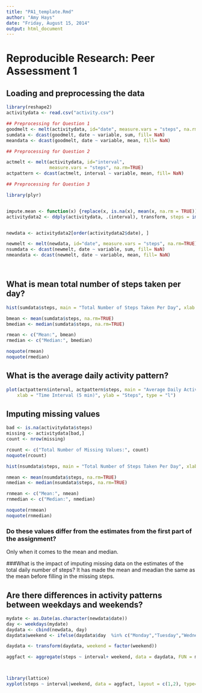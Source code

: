 ```yaml
---
title: "PA1_template.Rmd"
author: "Amy Hays"
date: "Friday, August 15, 2014"
output: html_document
---
```



# Reproducible Research: Peer Assessment 1



## Loading and preprocessing the data
```r

library(reshape2)
activitydata <- read.csv("activity.csv")

## Preprocessing for Question 1
goodmelt <- melt(activitydata, id="date", measure.vars = "steps", na.rm=TRUE)
sumdata <- dcast(goodmelt, date ~ variable, sum, fill= NaN)
meandata <- dcast(goodmelt, date ~ variable, mean, fill= NaN)

## Preprocessing for Question 2

actmelt <- melt(activitydata, id="interval", 
                measure.vars = "steps", na.rm=TRUE)
actpattern <- dcast(actmelt, interval ~ variable, mean, fill= NaN)

## Preprocessing for Question 3

library(plyr)


impute.mean <- function(x) {replace(x, is.na(x), mean(x, na.rm = TRUE))}
activitydata2 <- ddply(activitydata, .(interval), transform, steps = impute.mean(steps))


newdata <- activitydata2[order(activitydata2$date), ] 

newmelt <- melt(newdata, id="date", measure.vars = "steps", na.rm=TRUE)
nsumdata <- dcast(newmelt, date ~ variable, sum, fill= NaN)
nmeandata <- dcast(newmelt, date ~ variable, mean, fill= NaN)




```

## What is mean total number of steps taken per day?
```r
hist(sumdata$steps, main = "Total Number of Steps Taken Per Day", xlab = "Steps")

bmean <- mean(sumdata$steps, na.rm=TRUE)
bmedian <- median(sumdata$steps, na.rm=TRUE)

rmean <- c("Mean:", bmean)
rmedian <- c("Median:", bmedian)

noquote(rmean)
noquote(rmedian)

```


## What is the average daily activity pattern?
```r
plot(actpattern$interval, actpattern$steps, main = "Average Daily Activity Pattern", 
    xlab = "Time Interval (5 min)", ylab = "Steps", type = "l")

```


## Imputing missing values


```r

bad <- is.na(activitydata$steps)
missing <- activitydata[bad,]
count <- nrow(missing)

rcount <- c("Total Number of Missing Values:", count)
noquote(rcount)

hist(nsumdata$steps, main = "Total Number of Steps Taken Per Day", xlab = "Steps")

nmean <- mean(nsumdata$steps, na.rm=TRUE)
nmedian <- median(nsumdata$steps, na.rm=TRUE)

rnmean <- c("Mean:", nmean)
rnmedian <- c("Median:", nmedian)

noquote(rnmean)
noquote(rnmedian)


```

### Do these values differ from the estimates from the first part of the assignment? 
 Only when it comes to the mean and median.   

###What is the impact of imputing missing data on the estimates of the total daily number of steps?
 It has made the mean and meadian the same as the mean before filling in the missing steps.

## Are there differences in activity patterns between weekdays and weekends?
```r
mydate <- as.Date(as.character(newdata$date))
day <- weekdays(mydate)
daydata <- cbind(newdata, day)
daydata$weekend <- ifelse(daydata$day  %in% c("Monday","Tuesday","Wednesday","Thursday","Friday"), 'weekday', 'weekend')

daydata <- transform(daydata, weekend = factor(weekend))

aggfact <- aggregate(steps ~ interval+ weekend, data = daydata, FUN = mean)



library(lattice)
xyplot(steps ~ interval|weekend, data = aggfact, layout = c(1,2), type= "l")



```

